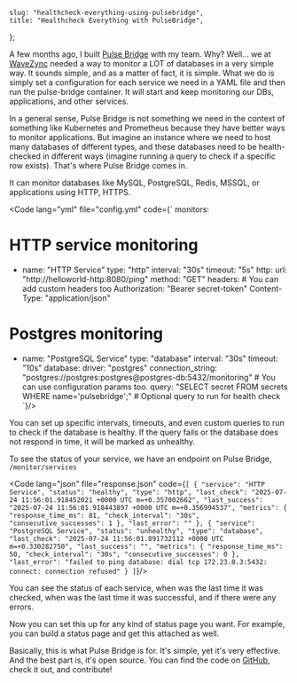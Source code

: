 
    slug: "healthcheck-everything-using-pulsebridge",
    title: "Healthcheck Everything with PulseBridge",
};

A few months ago, I built [Pulse Bridge](https://github.com/wavezync/pulse-bridge) with my team. Why? Well... we at [WaveZync](https://wavezync.com) needed a way to monitor a LOT of databases in a very simple way. It sounds simple, and as a matter of fact, it is simple. What we do is simply set a configuration for each service we need in a YAML file and then run the pulse-bridge container. It will start and keep monitoring our DBs, applications, and other services.

In a general sense, Pulse Bridge is not something we need in the context of something like Kubernetes and Prometheus because they have better ways to monitor applications. But imagine an instance where we need to host many databases of different types, and these databases need to be health-checked in different ways (imagine running a query to check if a specific row exists). That's where Pulse Bridge comes in.

It can monitor databases like MySQL, PostgreSQL, Redis, MSSQL,
or applications using HTTP, HTTPS.

<Code lang="yml" file="config.yml" code={`
monitors:
  # HTTP service monitoring
  - name: "HTTP Service"
    type: "http"
    interval: "30s"
    timeout: "5s"
    http:
      url: "http://helloworld-http:8080/ping"
      method: "GET"
      headers: # You can add custom headers too
        Authorization: "Bearer secret-token" 
        Content-Type: "application/json"

  # Postgres monitoring
  - name: "PostgreSQL Service"
    type: "database"
    interval: "30s"
    timeout: "10s"
    database:
      driver: "postgres"
      connection_string: "postgres://postgres:postgres@postgres-db:5432/monitoring" # You can use configuration params too.
      query: "SELECT secret FROM secrets WHERE name='pulsebridge';" # Optional query to run for health check
`}/>

You can set up specific intervals, timeouts, and even custom queries to run to check if the database is healthy. If the query fails or the database does not respond in time, it will be marked as unhealthy.

To see the status of your service, we have an endpoint on Pulse Bridge, `/monitor/services`

<Code lang="json" file="response.json" code={`
[
    {
        "service": "HTTP Service",
        "status": "healthy",
        "type": "http",
        "last_check": "2025-07-24 11:56:01.918452021 +0000 UTC m=+0.357002662",
        "last_success": "2025-07-24 11:56:01.918443897 +0000 UTC m=+0.356994537",
        "metrics": {
        "response_time_ms": 81,
        "check_interval": "30s",
        "consecutive_successes": 1
        },
        "last_error": ""
    },
    {
        "service": "PostgreSQL Service",
        "status": "unhealthy",
        "type": "database",
        "last_check": "2025-07-24 11:56:01.891732112 +0000 UTC m=+0.330282750",
        "last_success": "",
        "metrics": {
        "response_time_ms": 50,
        "check_interval": "30s",
        "consecutive_successes": 0
        },
        "last_error": "failed to ping database: dial tcp 172.23.0.3:5432: connect: connection refused"
    }
 ]
`}/>

You can see the status of each service, when was the last time it was checked, when was the last time it was successful, and if there were any errors. 

Now you can set this up for any kind of status page you want. For example, you can build a status page and get this attached as well. 

Basically, this is what Pulse Bridge is for. It's simple, yet it's very effective. And the best part is, it's open source. You can find the code on [GitHub](https://github.com/wavezync/pulse-bridge), check it out, and contribute!